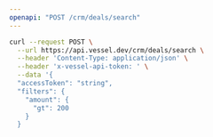 ```yaml
---
openapi: "POST /crm/deals/search"
---
```


<RequestExample>

```bash Request
curl --request POST \
  --url https://api.vessel.dev/crm/deals/search \
  --header 'Content-Type: application/json' \
  --header 'x-vessel-api-token: ' \
  --data '{
  "accessToken": "string",
  "filters": {
    "amount": {
      "gt": 200
    }
  }
```

</RequestExample>
